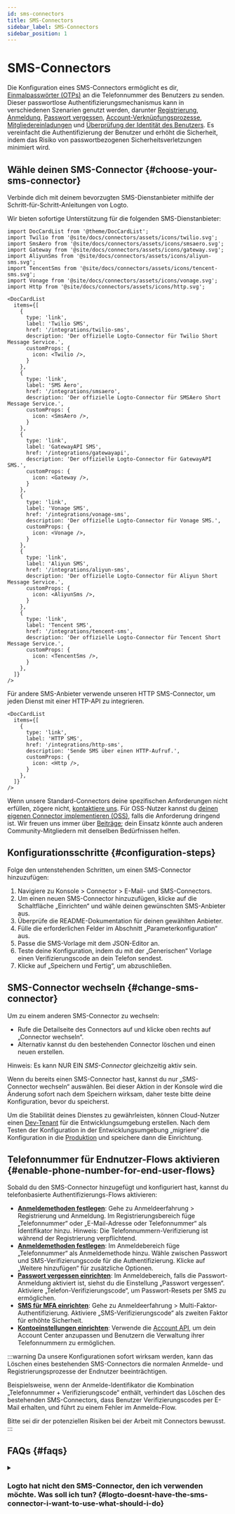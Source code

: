 ```yaml
---
id: sms-connectors
title: SMS-Connectors
sidebar_label: SMS-Connectors
sidebar_position: 1
---
```


# SMS-Connectors

Die Konfiguration eines SMS-Connectors ermöglicht es dir, [Einmalpasswörter (OTPs)](https://auth.wiki/otp) an die Telefonnummer des Benutzers zu senden. Dieser passwortlose Authentifizierungsmechanismus kann in verschiedenen Szenarien genutzt werden, darunter [Registrierung](/end-user-flows/sign-up-and-sign-in/sign-up), [Anmeldung](/end-user-flows/sign-up-and-sign-in/sign-in), [Passwort vergessen](/end-user-flows/sign-up-and-sign-in/reset-password), [Account-Verknüpfungsprozesse](/end-user-flows/sign-up-and-sign-in/social-sign-in#account-linking), [Mitgliedereinladungen](/end-user-flows/organization-experience/invite-organization-members) und [Überprüfung der Identität des Benutzers](/end-user-flows/security-verification). Es vereinfacht die Authentifizierung der Benutzer und erhöht die Sicherheit, indem das Risiko von passwortbezogenen Sicherheitsverletzungen minimiert wird.

## Wähle deinen SMS-Connector \{#choose-your-sms-connector}

Verbinde dich mit deinem bevorzugten SMS-Dienstanbieter mithilfe der Schritt-für-Schritt-Anleitungen von Logto.

Wir bieten sofortige Unterstützung für die folgenden SMS-Dienstanbieter:

```mdx-code-block
import DocCardList from '@theme/DocCardList';
import Twilio from '@site/docs/connectors/assets/icons/twilio.svg';
import SmsAero from '@site/docs/connectors/assets/icons/smsaero.svg';
import Gateway from '@site/docs/connectors/assets/icons/gateway.svg';
import AliyunSms from '@site/docs/connectors/assets/icons/aliyun-sms.svg';
import TencentSms from '@site/docs/connectors/assets/icons/tencent-sms.svg';
import Vonage from '@site/docs/connectors/assets/icons/vonage.svg';
import Http from '@site/docs/connectors/assets/icons/http.svg';

<DocCardList
  items={[
    {
      type: 'link',
      label: 'Twilio SMS',
      href: '/integrations/twilio-sms',
      description: 'Der offizielle Logto-Connector für Twilio Short Message Service.',
      customProps: {
        icon: <Twilio />,
      }
    },
    {
      type: 'link',
      label: 'SMS Aero',
      href: '/integrations/smsaero',
      description: 'Der offizielle Logto-Connector für SMSAero Short Message Service.',
      customProps: {
        icon: <SmsAero />,
      }
    },
    {
      type: 'link',
      label: 'GatewayAPI SMS',
      href: '/integrations/gatewayapi',
      description: 'Der offizielle Logto-Connector für GatewayAPI SMS.',
      customProps: {
        icon: <Gateway />,
      }
    },
    {
      type: 'link',
      label: 'Vonage SMS',
      href: '/integrations/vonage-sms',
      description: 'Der offizielle Logto-Connector für Vonage SMS.',
      customProps: {
        icon: <Vonage />,
      }
    },
    {
      type: 'link',
      label: 'Aliyun SMS',
      href: '/integrations/aliyun-sms',
      description: 'Der offizielle Logto-Connector für Aliyun Short Message Service.',
      customProps: {
        icon: <AliyunSms />,
      }
    },
    {
      type: 'link',
      label: 'Tencent SMS',
      href: '/integrations/tencent-sms',
      description: 'Der offizielle Logto-Connector für Tencent Short Message Service.',
      customProps: {
        icon: <TencentSms />,
      }
    },
  ]}
/>
```

Für andere SMS-Anbieter verwende unseren HTTP SMS-Connector, um jeden Dienst mit einer HTTP-API zu integrieren.

```mdx-code-block
<DocCardList
  items={[
    {
      type: 'link',
      label: 'HTTP SMS',
      href: '/integrations/http-sms',
      description: 'Sende SMS über einen HTTP-Aufruf.',
      customProps: {
        icon: <Http />,
      }
    },
  ]}
/>
```

Wenn unsere Standard-Connectors deine spezifischen Anforderungen nicht erfüllen, zögere nicht, [kontaktiere uns](https://logto.productlane.com/roadmap). Für OSS-Nutzer kannst du [deinen eigenen Connector implementieren (OSS)](/logto-oss/develop-your-connector/implement-connectors#build-a-passwordless-connector), falls die Anforderung dringend ist. Wir freuen uns immer über [Beiträge](/logto-oss/contribution); dein Einsatz könnte auch anderen Community-Mitgliedern mit denselben Bedürfnissen helfen.

## Konfigurationsschritte \{#configuration-steps}

Folge den untenstehenden Schritten, um einen SMS-Connector hinzuzufügen:

1. Navigiere zu <CloudLink to="/connectors/passwordless">Konsole > Connector > E-Mail- und SMS-Connectors</CloudLink>.
2. Um einen neuen SMS-Connector hinzuzufügen, klicke auf die Schaltfläche „Einrichten“ und wähle deinen gewünschten SMS-Anbieter aus.
3. Überprüfe die README-Dokumentation für deinen gewählten Anbieter.
4. Fülle die erforderlichen Felder im Abschnitt „Parameterkonfiguration“ aus.
5. Passe die SMS-Vorlage mit dem JSON-Editor an.
6. Teste deine Konfiguration, indem du mit der „Generischen“ Vorlage einen Verifizierungscode an dein Telefon sendest.
7. Klicke auf „Speichern und Fertig“, um abzuschließen.

## SMS-Connector wechseln \{#change-sms-connector}

Um zu einem anderen SMS-Connector zu wechseln:

- Rufe die Detailseite des Connectors auf und klicke oben rechts auf „Connector wechseln“.
- Alternativ kannst du den bestehenden Connector löschen und einen neuen erstellen.

Hinweis: Es kann NUR EIN _SMS-Connector_ gleichzeitig aktiv sein.

Wenn du bereits einen SMS-Connector hast, kannst du nur „SMS-Connector wechseln“ auswählen. Bei dieser Aktion in der Konsole wird die Änderung sofort nach dem Speichern wirksam, daher teste bitte deine Konfiguration, bevor du speicherst.

Um die Stabilität deines Dienstes zu gewährleisten, können Cloud-Nutzer einen [Dev-Tenant](/logto-cloud/tenant-settings#development) für die Entwicklungsumgebung erstellen. Nach dem Testen der Konfiguration in der Entwicklungsumgebung „migriere“ die Konfiguration in die [Produktion](/logto-cloud/tenant-settings#production) und speichere dann die Einrichtung.

## Telefonnummer für Endnutzer-Flows aktivieren \{#enable-phone-number-for-end-user-flows}

Sobald du den SMS-Connector hinzugefügt und konfiguriert hast, kannst du telefonbasierte Authentifizierungs-Flows aktivieren:

- [**Anmeldemethoden festlegen**](/end-user-flows/sign-up-and-sign-in/sign-up): Gehe zu <CloudLink to="/sign-in-experience/sign-up-and-sign-in">Anmeldeerfahrung > Registrierung und Anmeldung</CloudLink>. Im Registrierungsbereich füge „Telefonnummer“ oder „E-Mail-Adresse oder Telefonnummer“ als Identifikator hinzu. Hinweis: Die Telefonnummern-Verifizierung ist während der Registrierung verpflichtend.
- [**Anmeldemethoden festlegen**](/end-user-flows/sign-up-and-sign-in/sign-in): Im Anmeldebereich füge „Telefonnummer“ als Anmeldemethode hinzu. Wähle zwischen Passwort und SMS-Verifizierungscode für die Authentifizierung. Klicke auf „Weitere hinzufügen“ für zusätzliche Optionen.
- [**Passwort vergessen einrichten**](/end-user-flows/sign-up-and-sign-in/reset-password): Im Anmeldebereich, falls die Passwort-Anmeldung aktiviert ist, siehst du die Einstellung „Passwort vergessen“. Aktiviere „Telefon-Verifizierungscode“, um Passwort-Resets per SMS zu ermöglichen.
- [**SMS für MFA einrichten**](/end-user-flows/mfa/sms-mfa): Gehe zu <CloudLink to="/mfa">Anmeldeerfahrung > Multi-Faktor-Authentifizierung</CloudLink>. Aktiviere „SMS-Verifizierungscode“ als zweiten Faktor für erhöhte Sicherheit.
- [**Kontoeinstellungen einrichten**](/end-user-flows/account-settings/by-account-api#manage-phone): Verwende die [Account API](/end-user-flows/account-settings/by-account-api), um dein Account Center anzupassen und Benutzern die Verwaltung ihrer Telefonnummern zu ermöglichen.

:::warning
Da unsere Konfigurationen sofort wirksam werden, kann das Löschen eines bestehenden SMS-Connectors die normalen Anmelde- und Registrierungsprozesse der Endnutzer beeinträchtigen.

Beispielsweise, wenn der Anmelde-Identifikator die Kombination „Telefonnummer + Verifizierungscode“ enthält, verhindert das Löschen des bestehenden SMS-Connectors, dass Benutzer Verifizierungscodes per E-Mail erhalten, und führt zu einem Fehler im Anmelde-Flow.

Bitte sei dir der potenziellen Risiken bei der Arbeit mit Connectors bewusst.
:::

## FAQs \{#faqs}

<details>
<summary>

### Logto hat nicht den SMS-Connector, den ich verwenden möchte. Was soll ich tun? \{#logto-doesnt-have-the-sms-connector-i-want-to-use-what-should-i-do}

</summary>

Wir arbeiten weiterhin an weiteren Connectors. Wenn du weitere Optionen benötigst, teile uns deine Anforderungen einfach auf Discord mit und reiche einen Feature Request auf [GitHub](https://github.com/logto-io/logto/issues) ein. Wenn du weitere Unterstützung benötigst, kannst du uns auch [per E-Mail kontaktieren](mailto:contact@logto.io).

Für Open-Source-Logto-Nutzer bieten wir eine einfach erweiterbare Methode zur Connector-Erstellung, mit der du [deinen eigenen Connector anpassen](/logto-oss/develop-your-connector) kannst, basierend auf deinen spezifischen Szenarien. Du bist immer eingeladen, einen Pull Request an Logto zu senden, damit auch andere in der Community von deiner Arbeit profitieren können.

</details>
